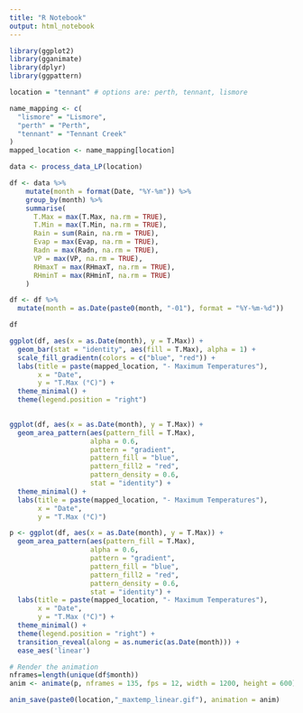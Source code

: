 ---
title: "R Notebook"
output: html_notebook
---
```{r}
library(ggplot2)
library(gganimate)
library(dplyr)
library(ggpattern)

location = "tennant" # options are: perth, tennant, lismore

name_mapping <- c(
  "lismore" = "Lismore",
  "perth" = "Perth",
  "tennant" = "Tennant Creek"
)
mapped_location <- name_mapping[location]
```
```{r}
data <- process_data_LP(location)

df <- data %>%
    mutate(month = format(Date, "%Y-%m")) %>%  
    group_by(month) %>%
    summarise(
      T.Max = max(T.Max, na.rm = TRUE),
      T.Min = max(T.Min, na.rm = TRUE),
      Rain = sum(Rain, na.rm = TRUE),
      Evap = max(Evap, na.rm = TRUE),
      Radn = max(Radn, na.rm = TRUE),
      VP = max(VP, na.rm = TRUE),
      RHmaxT = max(RHmaxT, na.rm = TRUE),
      RHminT = max(RHminT, na.rm = TRUE)
    )

df <- df %>%
  mutate(month = as.Date(paste0(month, "-01"), format = "%Y-%m-%d"))

df
```

```{r}
ggplot(df, aes(x = as.Date(month), y = T.Max)) +
  geom_bar(stat = "identity", aes(fill = T.Max), alpha = 1) +  
  scale_fill_gradientn(colors = c("blue", "red")) + 
  labs(title = paste(mapped_location, "- Maximum Temperatures"),
       x = "Date",
       y = "T.Max (°C)") +
  theme_minimal() +
  theme(legend.position = "right")
 
```



```{r}
ggplot(df, aes(x = as.Date(month), y = T.Max)) +
  geom_area_pattern(aes(pattern_fill = T.Max), 
                    alpha = 0.6, 
                    pattern = "gradient",
                    pattern_fill = "blue",
                    pattern_fill2 = "red",  
                    pattern_density = 0.6,
                    stat = "identity") + 
  theme_minimal() +
  labs(title = paste(mapped_location, "- Maximum Temperatures"),
       x = "Date",
       y = "T.Max (°C)")
```



```{r}
p <- ggplot(df, aes(x = as.Date(month), y = T.Max)) +
  geom_area_pattern(aes(pattern_fill = T.Max), 
                    alpha = 0.6, 
                    pattern = "gradient",
                    pattern_fill = "blue",
                    pattern_fill2 = "red",  
                    pattern_density = 0.6,
                    stat = "identity") + 
  labs(title = paste(mapped_location, "- Maximum Temperatures"),
       x = "Date",
       y = "T.Max (°C)") +
  theme_minimal() +
  theme(legend.position = "right") +
  transition_reveal(along = as.numeric(as.Date(month))) + 
  ease_aes('linear')

# Render the animation
nframes=length(unique(df$month))
anim <- animate(p, nframes = 135, fps = 12, width = 1200, height = 600)
```


```{r}
anim_save(paste0(location,"_maxtemp_linear.gif"), animation = anim)
```



